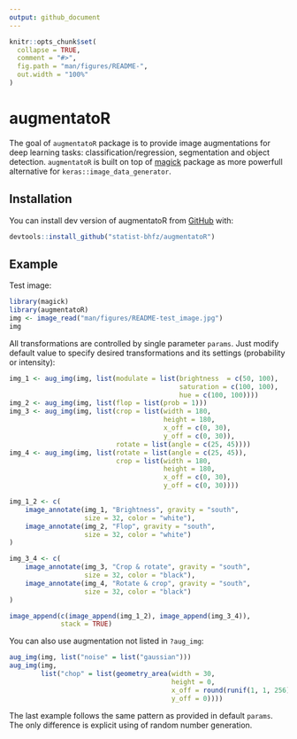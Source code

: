 ```yaml
---
output: github_document
---
```


<!-- README.md is generated from README.Rmd. Please edit that file -->

```r
knitr::opts_chunk$set(
  collapse = TRUE,
  comment = "#>",
  fig.path = "man/figures/README-",
  out.width = "100%"
)
```

# augmentatoR

The goal of `augmentatoR` package is to provide image augmentations for deep learning tasks: classification/regression, segmentation and object detection. `augmentatoR` is built on top of [magick](https://cran.r-project.org/web/packages/magick/) package as more powerfull alternative for `keras::image_data_generator`.

## Installation

You can install dev version of augmentatoR from [GitHub](https://github.com) with:

``` r
devtools::install_github("statist-bhfz/augmentatoR")
```

## Example

Test image:

```r
library(magick)
library(augmentatoR)
img <- image_read("man/figures/README-test_image.jpg")
img
```

All transformations are controlled by single parameter `params`. 
Just modify default value to specify desired transformations and its settings (probability or intensity):

```r
img_1 <- aug_img(img, list(modulate = list(brightness  = c(50, 100), 
                                           saturation = c(100, 100), 
                                           hue = c(100, 100))))  
img_2 <- aug_img(img, list(flop = list(prob = 1)))
img_3 <- aug_img(img, list(crop = list(width = 180, 
                                       height = 180, 
                                       x_off = c(0, 30), 
                                       y_off = c(0, 30)), 
                           rotate = list(angle = c(25, 45))))
img_4 <- aug_img(img, list(rotate = list(angle = c(25, 45)),
                           crop = list(width = 180, 
                                       height = 180, 
                                       x_off = c(0, 30), 
                                       y_off = c(0, 30))))

img_1_2 <- c(
    image_annotate(img_1, "Brightness", gravity = "south", 
                   size = 32, color = "white"),
    image_annotate(img_2, "Flop", gravity = "south", 
                   size = 32, color = "white")
)

img_3_4 <- c(
    image_annotate(img_3, "Crop & rotate", gravity = "south", 
                   size = 32, color = "black"),
    image_annotate(img_4, "Rotate & crop", gravity = "south", 
                   size = 32, color = "black")
)

image_append(c(image_append(img_1_2), image_append(img_3_4)), 
             stack = TRUE)
```

You can also use augmentation not listed in `?aug_img`:
```r
aug_img(img, list("noise" = list("gaussian")))
aug_img(img, 
        list("chop" = list(geometry_area(width = 30, 
                                         height = 0, 
                                         x_off = round(runif(1, 1, 256)), 
                                         y_off = 0))))
```

The last example follows the same pattern as provided in default `params`. The only difference is explicit using of random number generation.
